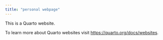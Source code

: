 ```yaml
---
title: "personal webpage"
---
```


This is a Quarto website.

To learn more about Quarto websites visit <https://quarto.org/docs/websites>.
